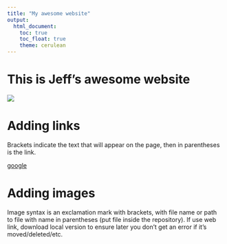 ```yaml
---
title: "My awesome website"
output: 
  html_document:
    toc: true
    toc_float: true
    theme: cerulean
---
```


# This is Jeff's awesome website

![](https://media.giphy.com/media/drXGoW1iudhKw/giphy.gif)

# Adding links

Brackets indicate the text that will appear on the page, then in parentheses is the link.

[google](https://www.google.com)

# Adding images

Image syntax is an exclamation mark with brackets, with file name or path to file with name in parentheses (put file inside the repository). If use web link, download local version to ensure later you don't get an error if it's moved/deleted/etc.

![]()





